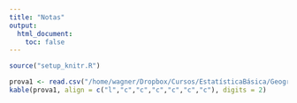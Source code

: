 ```yaml
---
title: "Notas"
output:
  html_document:
    toc: false
---
```


```r
source("setup_knitr.R")
```


```r
prova1 <- read.csv("/home/wagner/Dropbox/Cursos/EstatísticaBásica/Geografia/Prova1Notas.csv", header = TRUE)
kable(prova1, align = c("l","c","c","c","c","c","c"), digits = 2)
```